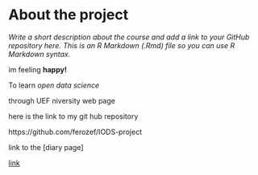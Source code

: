 
# About the project

*Write a short description about the course and add a link to your GitHub repository here. This is an R Markdown (.Rmd) file so you can use R Markdown syntax.*


im feeling **happy!**

To learn *open data science*

through UEF niversity web page

here is the link to my git hub repository

https://github.com/ferozef/IODS-project


link to the [diary page] 


[link](https://ferozef.github.io/IODS-project/#about-the-project)

[^1]: excited footnote!